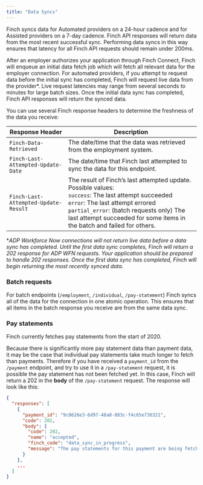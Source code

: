 ```yaml
---
title: "Data Syncs"
---
```


Finch syncs data for Automated providers on a 24-hour cadence and for Assisted providers on a 7-day cadence. Finch API responses will return data from the most recent successful sync. Performing data syncs in this way ensures that latency for all Finch API requests should remain under 200ms.

After an employer authorizes your application through Finch Connect, Finch will enqueue an initial data fetch job which will fetch all relevant data for the employer connection. For automated providers, if you attempt to request data before the initial sync has completed, Finch will request live data from the provider*. Live request latencies may range from several seconds to minutes for large batch sizes. Once the initial data sync has completed, Finch API responses will return the synced data.

You can use several Finch response headers to determine the freshness of the data you receive:

Response Header | Description
-------|--------------
`Finch-Data-Retrieved` |	The date/time that the data was retrieved from the employment system.
`Finch-Last-Attempted-Update-Date` | The date/time that Finch last attempted to sync the data for this endpoint.
`Finch-Last-Attempted-Update-Result` | The result of Finch’s last attempted update. Possible values:<br />`success`: The last attempt succeeded<br />`error`: The last attempt errored<br />`partial_error`: (batch requests only) The last attempt succeeded for some items in the batch and failed for others.

**ADP Workforce Now connections will not return live data before a data sync has completed. Until the first data sync completes, Finch will return a 202 response for ADP WFN requests. Your application should be prepared to handle 202 responses. Once the first data sync has completed, Finch will begin returning the most recently synced data.*

### Batch requests

For batch endpoints (`/employment`, `/individual`, `/pay-statement`) Finch syncs all of the data for the connection in one atomic operation. This ensures that all items in the batch response you receive are from the same data sync.

### Pay statements

Finch currently fetches pay statements from the start of 2020.

Because there is significantly more pay statement data than payment data, it may be the case that individual pay statements take much longer to fetch than payments. Therefore if you have received a `payment_id` from the `/payment` endpoint, and try to use it in a `/pay-statement` request, it is possible the pay statement has not been fetched yet. In this case, Finch will return a 202 in the **body** of the `/pay-statement` request. The response will look like this:
```json
{
  "responses": [
    {
      "payment_id": "9c8626e3-6d97-48a0-883c-f4c65e736321",
      "code": 202,
      "body": {
        "code": 202,
        "name": "accepted",
        "finch_code": "data_sync_in_progress",
        "message": "The pay statements for this payment are being fetched. Please check back later."
      }
    },
    ...
  ]
}

```